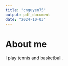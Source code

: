 ```yaml
---
title: "cnguyen75"
output: pdf_document
date: "2024-10-03"
---
```


# About me
I play tennis and basketball.